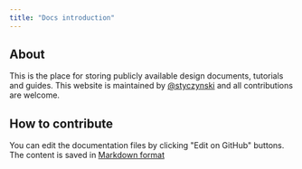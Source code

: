 ```yaml
---
title: "Docs introduction"
---
```


## About

This is the place for storing publicly available design documents, tutorials and guides.
This website is maintained by [@styczynski](http://github.com/styczynski) and all contributions are welcome.

## How to contribute

You can edit the documentation files by clicking "Edit on GitHub" buttons.
The content is saved in [Markdown format](https://github.com/adam-p/markdown-here/wiki/Markdown-Cheatsheet)